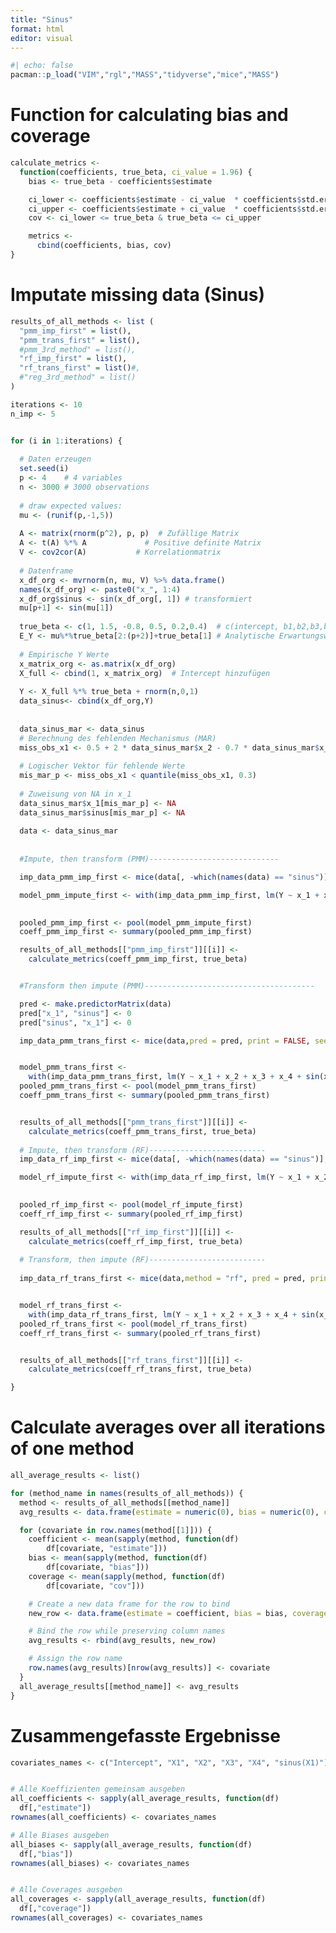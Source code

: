 ---
title: "Sinus"
format: html
editor: visual
---

```{r}
#| echo: false
pacman::p_load("VIM","rgl","MASS","tidyverse","mice","MASS")
```

# Function for calculating bias and coverage

```{r}
calculate_metrics <-
  function(coefficients, true_beta, ci_value = 1.96) { 
    bias <- true_beta - coefficients$estimate

    ci_lower <- coefficients$estimate - ci_value  * coefficients$std.error
    ci_upper <- coefficients$estimate + ci_value  * coefficients$std.error
    cov <- ci_lower <= true_beta & true_beta <= ci_upper

    metrics <-
      cbind(coefficients, bias, cov) 
}
```

# Imputate missing data (Sinus)

```{r}
results_of_all_methods <- list (
  "pmm_imp_first" = list(),
  "pmm_trans_first" = list(),
  #pmm_3rd_method" = list(),
  "rf_imp_first" = list(),
  "rf_trans_first" = list()#,
  #"reg_3rd_method" = list()
)

iterations <- 10 
n_imp <- 5 


for (i in 1:iterations) {
  
  # Daten erzeugen
  set.seed(i)
  p <- 4    # 4 variables
  n <- 3000 # 3000 observations
  
  # draw expected values:
  mu <- (runif(p,-1,5))
  
  A <- matrix(rnorm(p^2), p, p)  # Zufällige Matrix
  A <- t(A) %*% A             # Positive definite Matrix
  V <- cov2cor(A)           # Korrelationmatrix
  
  # Datenframe
  x_df_org <- mvrnorm(n, mu, V) %>% data.frame()
  names(x_df_org) <- paste0("x_", 1:4)
  x_df_org$sinus <- sin(x_df_org[, 1]) # transformiert
  mu[p+1] <- sin(mu[1])
  
  true_beta <- c(1, 1.5, -0.8, 0.5, 0.2,0.4)  # c(intercept, b1,b2,b3,b4,b5(beta für interaktion))
  E_Y <- mu%*%true_beta[2:(p+2)]+true_beta[1] # Analytische Erwartungswerte
  
  # Empirische Y Werte
  x_matrix_org <- as.matrix(x_df_org)
  X_full <- cbind(1, x_matrix_org)  # Intercept hinzufügen
  
  Y <- X_full %*% true_beta + rnorm(n,0,1)
  data_sinus<- cbind(x_df_org,Y)
  
  
  data_sinus_mar <- data_sinus
  # Berechnung des fehlenden Mechanismus (MAR)
  miss_obs_x1 <- 0.5 + 2 * data_sinus_mar$x_2 - 0.7 * data_sinus_mar$x_3 + rnorm(n, 0, 3)
  
  # Logischer Vektor für fehlende Werte
  mis_mar_p <- miss_obs_x1 < quantile(miss_obs_x1, 0.3)
  
  # Zuweisung von NA in x_1
  data_sinus_mar$x_1[mis_mar_p] <- NA
  data_sinus_mar$sinus[mis_mar_p] <- NA
  
  data <- data_sinus_mar
  
  
  #Impute, then transform (PMM)-----------------------------

  imp_data_pmm_imp_first <- mice(data[, -which(names(data) == "sinus")], seed = i, m = n_imp)

  model_pmm_impute_first <- with(imp_data_pmm_imp_first, lm(Y ~ x_1 + x_2 + x_3 + x_4 + sin(x_1)))

  
  pooled_pmm_imp_first <- pool(model_pmm_impute_first)
  coeff_pmm_imp_first <- summary(pooled_pmm_imp_first)

  results_of_all_methods[["pmm_imp_first"]][[i]] <-
    calculate_metrics(coeff_pmm_imp_first, true_beta) 


  #Transform then impute (PMM)--------------------------------------

  pred <- make.predictorMatrix(data)
  pred["x_1", "sinus"] <- 0
  pred["sinus", "x_1"] <- 0

  imp_data_pmm_trans_first <- mice(data,pred = pred, print = FALSE, seed = i, m = n_imp)


  model_pmm_trans_first <-
    with(imp_data_pmm_trans_first, lm(Y ~ x_1 + x_2 + x_3 + x_4 + sin(x_1)))
  pooled_pmm_trans_first <- pool(model_pmm_trans_first)
  coeff_pmm_trans_first <- summary(pooled_pmm_trans_first)


  results_of_all_methods[["pmm_trans_first"]][[i]] <-
    calculate_metrics(coeff_pmm_trans_first, true_beta)
  
  # Impute, then transform (RF)--------------------------
  imp_data_rf_imp_first <- mice(data[, -which(names(data) == "sinus")],method = "rf", seed = i, m = n_imp)

  model_rf_impute_first <- with(imp_data_rf_imp_first, lm(Y ~ x_1 + x_2 + x_3 + x_4 + sin(x_1)))

  
  pooled_rf_imp_first <- pool(model_rf_impute_first)
  coeff_rf_imp_first <- summary(pooled_rf_imp_first)

  results_of_all_methods[["rf_imp_first"]][[i]] <-
    calculate_metrics(coeff_rf_imp_first, true_beta)
  
  # Transform, then impute (RF)--------------------------
  
  imp_data_rf_trans_first <- mice(data,method = "rf", pred = pred, print = FALSE, seed = i, m = n_imp)


  model_rf_trans_first <-
    with(imp_data_rf_trans_first, lm(Y ~ x_1 + x_2 + x_3 + x_4 + sin(x_1)))
  pooled_rf_trans_first <- pool(model_rf_trans_first)
  coeff_rf_trans_first <- summary(pooled_rf_trans_first)


  results_of_all_methods[["rf_trans_first"]][[i]] <-
    calculate_metrics(coeff_rf_trans_first, true_beta)

}

```

# Calculate averages over all iterations of one method

```{r}

all_average_results <- list()

for (method_name in names(results_of_all_methods)) {
  method <- results_of_all_methods[[method_name]]
  avg_results <- data.frame(estimate = numeric(0), bias = numeric(0), coverage = numeric(0))

  for (covariate in row.names(method[[1]])) {
    coefficient <- mean(sapply(method, function(df)
        df[covariate, "estimate"]))
    bias <- mean(sapply(method, function(df)
        df[covariate, "bias"]))
    coverage <- mean(sapply(method, function(df)
        df[covariate, "cov"]))

    # Create a new data frame for the row to bind
    new_row <- data.frame(estimate = coefficient, bias = bias, coverage = coverage)

    # Bind the row while preserving column names
    avg_results <- rbind(avg_results, new_row)

    # Assign the row name
    row.names(avg_results)[nrow(avg_results)] <- covariate
  }
  all_average_results[[method_name]] <- avg_results
}

```

# Zusammengefasste Ergebnisse

```{r}
covariates_names <- c("Intercept", "X1", "X2", "X3", "X4", "sinus(X1)")


# Alle Koeffizienten gemeinsam ausgeben
all_coefficients <- sapply(all_average_results, function(df)
  df[,"estimate"])
rownames(all_coefficients) <- covariates_names

# Alle Biases ausgeben
all_biases <- sapply(all_average_results, function(df)
  df[,"bias"])
rownames(all_biases) <- covariates_names


# Alle Coverages ausgeben
all_coverages <- sapply(all_average_results, function(df)
  df[,"coverage"])
rownames(all_coverages) <- covariates_names

```
